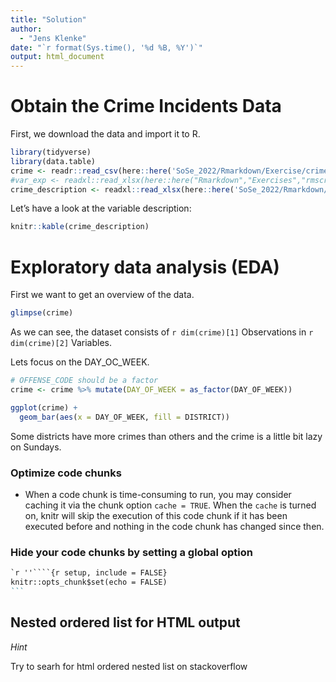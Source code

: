 ```yaml
---
title: "Solution"
author: 
  - "Jens Klenke"
date: "`r format(Sys.time(), '%d %B, %Y')`"
output: html_document
---
```


# Obtain the Crime Incidents Data

First, we download the data and import it to R.

```r
library(tidyverse)
library(data.table)
crime <- readr::read_csv(here::here('SoSe_2022/Rmarkdown/Exercise/crime_boston.csv'))
#var_exp <- readxl::read_xlsx(here::here("Rmarkdown","Exercises","rmscrimeincidentfieldexplanation.xlsx"))
crime_description <- readxl::read_xlsx(here::here('SoSe_2022/Rmarkdown/Exercise/rmscrimeincidentfieldexplanation.xlsx'))
```

Let's have a look at the variable description:

```r
knitr::kable(crime_description)
```

# Exploratory data analysis (EDA)

First we want to get an overview of the data.

```r
glimpse(crime)
```

As we can see, the dataset consists of `r dim(crime)[1]` Observations in `r dim(crime)[2]` Variables.

Lets focus on the DAY_OC_WEEK.

```r
# OFFENSE_CODE should be a factor
crime <- crime %>% mutate(DAY_OF_WEEK = as_factor(DAY_OF_WEEK))

ggplot(crime) +
  geom_bar(aes(x = DAY_OF_WEEK, fill = DISTRICT))

```

Some districts have more crimes than others and the crime is a little bit lazy on Sundays.

### Optimize code chunks 

- When a code chunk is time-consuming to run, you may consider caching it via the chunk option `cache = TRUE`. When the `cache` is turned on, knitr will skip the execution of this code chunk if it has been executed before and nothing in the code chunk has changed since then.

### Hide your code chunks by setting a global option 
````markdown
`r ''````{r setup, include = FALSE}
knitr::opts_chunk$set(echo = FALSE)
```
````

## Nested ordered list for HTML output

*Hint*

Try to searh for html ordered nested list on stackoverflow

<!--

## Nested ordered list for HTML output

https://stackoverflow.com/questions/10405945/html-ordered-list-1-1-1-2-nested-counters-and-scope-not-working

```r
cat('
<style>
  ol {
    counter-reset: item;
    content: counters(item, "."); 
  }
  li {
    margin: 10px 0;
    display: block;
  }
  li:before { 
    content: counters(item, ".") ". "; 
    counter-increment: item 
  }
</style>

<ol>
  <li> Lorem ipsum dolor sit amet, consetetur sadipscing elitr, sed diam nonumy eirmod tempor invidunt ut labore et dolore magna aliquyam erat, sed diam voluptua. At vero eos et accusam et justo duo dolores et ea rebum.
      <ol>
          <li>Lorem ipsum dolor sit amet, consetetur sadipscing elitr, sed diam nonumy eirmod tempor invidunt ut labore et dolore magna aliquyam erat, sed diam voluptua. At vero eos et accusam et justo duo dolores et ea rebum.</li>
      </ol>
  </li>

  <li>Lorem ipsum dolor sit amet, consetetur sadipscing elitr, sed diam nonumy eirmod tempor invidunt ut labore et dolore magna aliquyam erat, sed diam voluptua. At vero eos et accusam et justo duo dolores et ea rebum.</li>

</ol>
')
```


-->